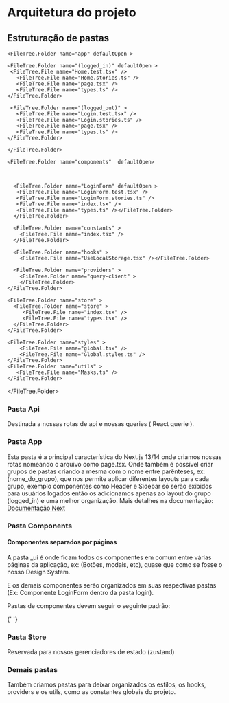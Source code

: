 
# Arquitetura do projeto

## Estruturação de pastas

<FileTree>
  <FileTree.Folder name="src" defaultOpen >
    <FileTree.Folder name="api" >
      <FileTree.Folder name="common" >
        <FileTree.File name="fetchers.ts" />
      </FileTree.Folder>
         <FileTree.Folder name="login" >
        <FileTree.File name="fetchers.ts" />
          <FileTree.File name="queries.ts" />
      </FileTree.Folder>
    </FileTree.Folder>

    <FileTree.Folder name="app" defaultOpen >

    <FileTree.Folder name="(logged_in)" defaultOpen >
     <FileTree.File name="Home.test.tsx" />
       <FileTree.File name="Home.stories.ts" />
       <FileTree.File name="page.tsx" />
       <FileTree.File name="types.ts" />
    </FileTree.Folder>

     <FileTree.Folder name="(logged_out)" >
       <FileTree.File name="Login.test.tsx" />
       <FileTree.File name="Login.stories.ts" />
       <FileTree.File name="page.tsx" />
       <FileTree.File name="types.ts" />
    </FileTree.Folder>

    </FileTree.Folder>

    <FileTree.Folder name="components"  defaultOpen>



      <FileTree.Folder name="LoginForm" defaultOpen >
       <FileTree.File name="LoginForm.test.tsx" />
       <FileTree.File name="LoginForm.stories.ts" />
       <FileTree.File name="index.tsx" />
       <FileTree.File name="types.ts" /></FileTree.Folder>
      </FileTree.Folder>

      <FileTree.Folder name="constants" >
        <FileTree.File name="index.tsx" />
      </FileTree.Folder>

      <FileTree.Folder name="hooks" >
        <FileTree.File name="UseLocalStorage.tsx" /></FileTree.Folder>

      <FileTree.Folder name="providers" >
        <FileTree.Folder name="query-client" >
        </FileTree.Folder>
    </FileTree.Folder>

    <FileTree.Folder name="store" >
      <FileTree.Folder name="store" >
         <FileTree.File name="index.tsx" />
         <FileTree.File name="types.tsx" />
      </FileTree.Folder>
    </FileTree.Folder>

    <FileTree.Folder name="styles" >
        <FileTree.File name="global.tsx" />
        <FileTree.File name="Global.styles.ts" />
    </FileTree.Folder>
    <FileTree.Folder name="utils" >
       <FileTree.File name="Masks.ts" />
    </FileTree.Folder>

</FileTree.Folder>

</FileTree>

### Pasta Api

Destinada a nossas rotas de api e nossas queries ( React querie ).

### Pasta App

Esta pasta é a principal característica do Next.js 13/14 onde criamos nossas rotas nomeando o arquivo como page.tsx.
Onde também é possível criar grupos de pastas criando a mesma com o nome entre parênteses, ex: (nome_do_grupo), que nos permite aplicar diferentes layouts para cada grupo, exemplo componentes como Header e Sidebar só serão exibidos para usuários logados então os adicionamos apenas ao layout do grupo (logged_in) e uma melhor organização.
Mais detalhes na documentação:
[Documentação Next](https://nextjs.org/docs/app/building-your-application/routing)

### Pasta Components

#### Componentes separados por páginas

A pasta \_ui é onde ficam todos os componentes em comum entre várias páginas da aplicação, ex: (Botões, modais, etc), quase que como se fosse o nosso Design System.

E os demais componentes serão organizados em suas respectivas pastas (Ex: Componente LoginForm dentro da pasta login).

Pastas de componentes devem seguir o seguinte padrão:

{' '}

<FileTree>
  <FileTree.Folder name="LoginForm" defaultOpen>
    <FileTree.File name="LoginForm.test.tsx" />
    <FileTree.File name="LoginForm.stories.ts" />
    <FileTree.File name="index.tsx" />
    <FileTree.File name="types.ts" />
    <FileTree.File name="mocks.ts" />
  </FileTree.Folder>
</FileTree>

### Pasta Store

Reservada para nossos gerenciadores de estado
(zustand)

### Demais pastas

Também criamos pastas para deixar organizados os estilos, os hooks, providers e os utils, como as constantes globais do projeto.
